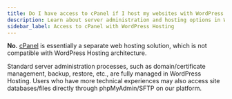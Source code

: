 ```yaml
---
title: Do I have access to cPanel if I host my websites with WordPress Hosting?
description: Learn about server administration and hosting options in WordPress Hosting
sidebar_label: Access to cPanel with WordPress Hosting
---
```


**No.** [cPanel](https://cpanel.net/) is essentially a separate web hosting solution, which is not compatible with WordPress Hosting architecture.

Standard server administration processes, such as domain/certificate management, backup, restore, etc., are fully managed in WordPress Hosting. Users who have more technical experiences may also access site databases/files directly through phpMyAdmin/SFTP on our platform.